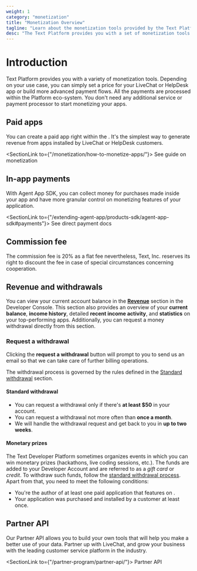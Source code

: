 ```yaml
---
weight: 1
category: "monetization"
title: "Monetization Overview"
tagline: "Learn about the monetization tools provided by the Text Platform."
desc: "The Text Platform provides you with a set of monetization tools. Learn about all of them and start monetizing your apps!"
---
```


# Introduction

Text Platform provides you with a variety of monetization tools. Depending on your use case, you can simply set a price for your LiveChat or HelpDesk app or build more advanced payment flows. All the payments are processed within the Platform eco-system. You don't need any additional service or payment processor to start monetizing your apps.

## Paid apps

You can create a paid app right within the <Placeholder id="DEVELOPER_CONSOLE_URL" />. It's the simplest way to generate revenue from apps installed by LiveChat or HelpDesk customers.

<SectionLink to={"/monetization/how-to-monetize-apps/"}>
  See guide on monetization
</SectionLink>

## In-app payments

With Agent App SDK, you can collect money for purchases made inside your app and have more granular control on monetizing features of your application.

<SectionLink to={"/extending-agent-app/products-sdk/agent-app-sdk#payments"}>
  See direct payment docs
</SectionLink>

## Commission fee

The commission fee is 20% as a flat fee nevertheless, Text, Inc. reserves its right to discount the fee in case of special circumstances concerning cooperation.

## Revenue and withdrawals

You can view your current account balance in the [**Revenue**](https://platform.text.com/console/revenue) section in the Developer Console. This section also provides an overview of your **current balance**, **income history**, detailed **recent income activity**, and **statistics** on your top-performing apps. Additionally, you can request a money withdrawal directly from this section.

### Request a withdrawal

Clicking the **request a withdrawal** button will prompt to you to send us an email so that we can take care of further billing operations.

The withdrawal process is governed by the rules defined in the [Standard withdrawal](#standard-withdrawal) section.

#### Standard withdrawal

- You can request a withdrawal only if there's **at least $50** in your account.
- You can request a withdrawal not more often than **once a month**.
- We will handle the withdrawal request and get back to you in **up to two weeks**.

#### Monetary prizes

The Text Developer Platform sometimes organizes events in which you can win monetary prizes (hackathons, live coding sessions, etc.). The funds are added to your Developer Account and are referred to as a _gift card_ or _credit_.
To withdraw such funds, follow the [standard withdrawal process](#standard-withdrawal). Apart from that, you need to meet the following conditions:

- You're the author of at least one paid application that features on <Placeholder id="LIVECHAT_MARKETPLACE_URL" />.
- Your application was purchased and installed by a customer at least once.

## Partner API

Our Partner API allows you to build your own tools that will help you make a better use of your data. Partner up with LiveChat, and grow your business with the leading customer service platform in the industry.

<SectionLink to={"/partner-program/partner-api/"}>
  Partner API
</SectionLink>
